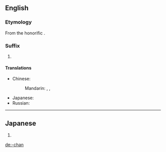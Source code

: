 ==English==

===Etymology===
From the {{etyl|ja|en}} honorific {{m|ja|ちゃん}}.

===Suffix===
{{en-suffix}}

# {{lb|en|anime and manga fandom}} {{non-gloss definition|Appended to a person's name or nickname to indicate familiarity or cuteness.}}

====Translations====
{{trans-top|nominal affix indicating familiarity}}
* Chinese:
*: Mandarin: {{t+|cmn|小|tr=xiǎo-|sc=Hani}}, {{t+|cmn|醬|sc=Hani}}, {{t+|cmn|酱|tr=-jiàng|sc=Hani}}
{{trans-mid}}
* Japanese: {{t+|ja|ちゃん|tr=-chan}}
* Russian: {{t|ru|-тян}}
{{trans-bottom}}

----

==Japanese==
{{ja-romaji}}

# {{ja-romanization of|ちゃん}}

[[de:-chan]]